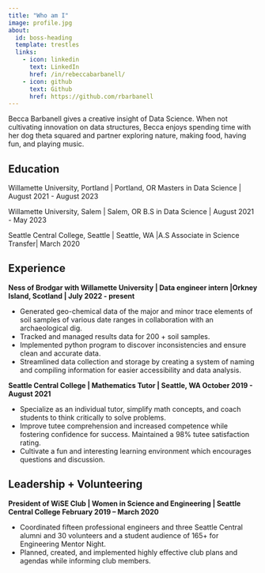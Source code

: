 ---
title: "Who am I"
image: profile.jpg
about:
  id: boss-heading
  template: trestles
  links:
    - icon: linkedin
      text: LinkedIn
      href: /in/rebeccabarbanell/
    - icon: github
      text: Github
      href: https://github.com/rbarbanell
---

::: {#boss-heading}
Becca Barbanell gives a creative insight of Data Science. When not cultivating innovation on data structures, Becca enjoys spending time with her dog theta squared and partner exploring nature, making food, having fun, and playing music.

## Education

Willamette University, Portland \| Portland, OR Masters in Data Science \| August 2021 - August 2023

Willamette University, Salem \| Salem, OR B.S in Data Science \| August 2021 - May 2023

Seattle Central College, Seattle \| Seattle, WA \|A.S Associate in Science Transfer\| March 2020

## Experience

**Ness of Brodgar with Willamette University \| Data engineer intern \|Orkney Island, Scotland \| July 2022 - present**

-   Generated geo-chemical data of the major and minor trace elements of soil samples of various date ranges in collaboration with an archaeological dig.
-   Tracked and managed results data for 200 + soil samples.
-   Implemented python program to discover inconsistencies and ensure clean and accurate data.
-   Streamlined data collection and storage by creating a system of naming and compiling information for easier accessibility and data analysis.

**Seattle Central College \| Mathematics Tutor \| Seattle, WA October 2019 - August 2021**

-   Specialize as an individual tutor, simplify math concepts, and coach students to think critically to solve problems.
-   Improve tutee comprehension and increased competence while fostering confidence for success. Maintained a 98% tutee satisfaction rating.\
-   Cultivate a fun and interesting learning environment which encourages questions and discussion.

## Leadership + Volunteering

**President of WiSE Club \| Women in Science and Engineering \| Seattle Central College February 2019 -- March 2020**

-   Coordinated fifteen professional engineers and three Seattle Central alumni and 30 volunteers and a student audience of 165+ for Engineering Mentor Night.
-   Planned, created, and implemented highly effective club plans and agendas while informing club members.
:::
